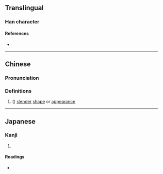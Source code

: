 {{character info/new}}
==Translingual==

===Han character===
{{Han char|rn=9|rad=人|as=13|sn=15|four=|canj=ORRD|ids=⿰亻喿}}

====References====
* {{Han ref|kx=0118.130|dkj=01165|hdz=10225.060|uh=50FA|ud=20730}}

----

==Chinese==
{{zh-forms}}

===Pronunciation===
{{zh-pron
|m=qiào
|c=ciu3
|mc=y
|oc=y
|ma=
|cat=
}}

===Definitions===
{{zh-hanzi}}

# ({{zh-only|僥僺}}) [[slender]] [[shape]] or [[appearance]]

----

==Japanese==

===Kanji===
{{ja-kanji|grade=|rs=人13}}

# {{defn|lang=ja|sort=人13}}

====Readings====
* {{ja-readings|on=[[しょう]] (shō)|kun=[[ながいさま]] (nagaisama)}}